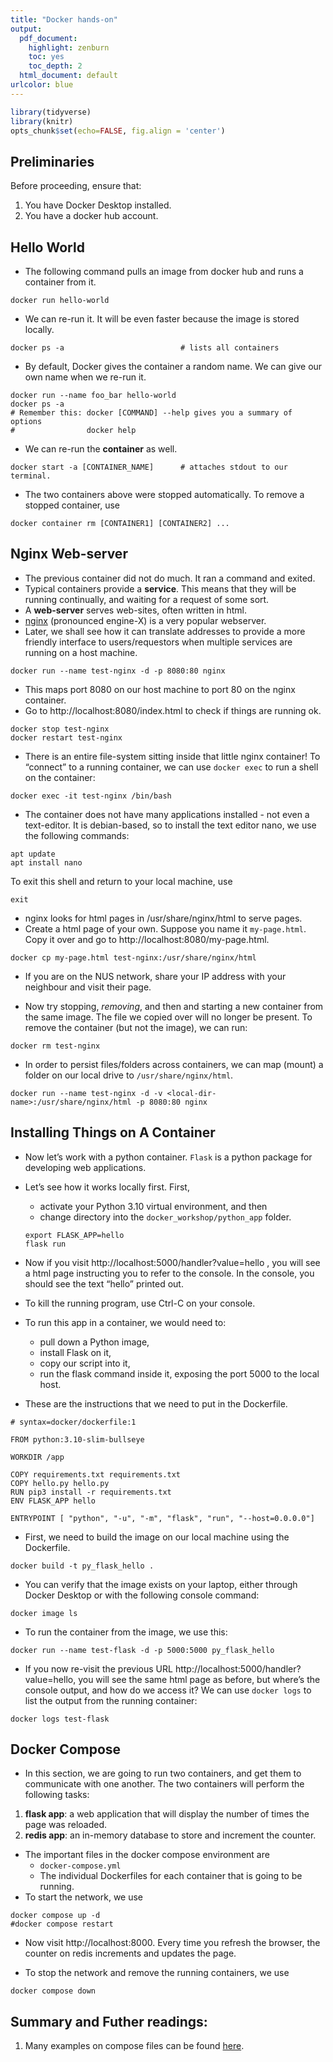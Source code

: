 ```yaml
---
title: "Docker hands-on"
output:
  pdf_document: 
    highlight: zenburn
    toc: yes
    toc_depth: 2
  html_document: default
urlcolor: blue
---
```

```r
library(tidyverse)
library(knitr)
opts_chunk$set(echo=FALSE, fig.align = 'center')
```

## Preliminaries

Before proceeding, ensure that:

1. You have Docker Desktop installed.
2. You have a docker hub account.

## Hello World

* The following command pulls an image from docker hub and runs a container from it.
````
docker run hello-world
````
* We can re-run it. It will be even faster because the image is stored locally.
````
docker ps -a                          # lists all containers 
````
* By default, Docker gives the container a random name. We can give our own name
when we re-run it.
````
docker run --name foo_bar hello-world
docker ps -a
# Remember this: docker [COMMAND] --help gives you a summary of options
#                docker help
````
* We can re-run the **container** as well.
````
docker start -a [CONTAINER_NAME]      # attaches stdout to our terminal.
````
* The two containers above were stopped automatically. To remove a stopped
container, use
````
docker container rm [CONTAINER1] [CONTAINER2] ...
````

## Nginx Web-server

* The previous container did not do much. It ran a command and exited.
* Typical containers provide a **service**. This means that they will be 
running continually, and waiting for a request of some sort.
* A **web-server** serves web-sites, often written in html.
* [nginx](https://nginx.org/en/) (pronounced engine-X) is a very popular
webserver. 
* Later, we shall see how it can translate addresses to provide a more friendly
interface to users/requestors when multiple services are running on a host
machine.

````
docker run --name test-nginx -d -p 8080:80 nginx
````

* This maps port 8080 on our host machine to port 80 on the nginx container. 
* Go to http://localhost:8080/index.html to check if things are running ok.

````
docker stop test-nginx
docker restart test-nginx
````

* There is an entire file-system sitting inside that little nginx container! To 
"connect" to a running container, we can use `docker exec` to run a shell on 
the container:
````
docker exec -it test-nginx /bin/bash
````
* The container does not have many applications installed - not even a text-editor. 
It is debian-based, so to install the text editor nano, we use  the following commands:
````
apt update
apt install nano
````
To exit this shell and return to your local machine, use
````
exit
````

* nginx looks for html pages in /usr/share/nginx/html to serve pages.
* Create a html page of your own. Suppose you name it `my-page.html`. Copy it 
over and go to http://localhost:8080/my-page.html.
````
docker cp my-page.html test-nginx:/usr/share/nginx/html
````
* If you are on the NUS network, share your IP address with your neighbour and
visit their page.

* Now try stopping, *removing*, and then and starting a new container from the 
same image. The file we copied over will no longer be present. To remove the
container (but not the image), we can run:
````
docker rm test-nginx
````

* In order to persist files/folders across containers, we can map (mount) a
folder on our local drive to `/usr/share/nginx/html`.
````
docker run --name test-nginx -d -v <local-dir-name>:/usr/share/nginx/html -p 8080:80 nginx
````

## Installing Things on A Container

* Now let's work with a python container. `Flask` is a python package for
developing web applications. 
* Let's see how it works locally first. First, 
  * activate your Python 3.10 virtual environment, and then 
  * change directory into the `docker_workshop/python_app` folder.
````
export FLASK_APP=hello
flask run 
````
* Now if you visit http://localhost:5000/handler?value=hello , you will see 
a html page instructing you to refer to the console. In the console, you should 
see the text "hello" printed out. 
* To kill the running program, use Ctrl-C on your console.

* To run this app in a container, we would need to:
  * pull down a Python image,
  * install Flask on it,
  * copy our script into it,
  * run the flask command inside it, exposing the port 5000 to the local host.

* These are the instructions that we need to put in the Dockerfile.

````
# syntax=docker/dockerfile:1

FROM python:3.10-slim-bullseye

WORKDIR /app

COPY requirements.txt requirements.txt
COPY hello.py hello.py
RUN pip3 install -r requirements.txt
ENV FLASK_APP hello

ENTRYPOINT [ "python", "-u", "-m", "flask", "run", "--host=0.0.0.0"]
````

* First, we need to build the image on our local machine using the Dockerfile.
````
docker build -t py_flask_hello .
````
* You can verify that the image exists on your laptop, either through Docker Desktop 
or with the following console command:
````
docker image ls
````
* To run the container from the image, we use this:
````
docker run --name test-flask -d -p 5000:5000 py_flask_hello
````
* If you now re-visit the previous URL http://localhost:5000/handler?value=hello, 
you will see the same html page as before, but where's the console output, and how
do we access it? We can use `docker logs` to list the output from the running 
container:
````
docker logs test-flask
````

## Docker Compose

* In this section, we are going to run two containers, and get them to
communicate with one another. The two containers will perform the following
tasks:

1. **flask app**: a web application that will display the number of times the 
page was reloaded.
2. **redis app**: an in-memory database to store and increment the counter.

* The important files in the docker compose environment are 
    * `docker-compose.yml`
    * The individual Dockerfiles for each container that is going to be running.

* To start the network, we use 

````
docker compose up -d
#docker compose restart
````
* Now visit http://localhost:8000. Every time you refresh the browser, the 
counter on redis increments and updates the page.

* To stop the network and remove the running containers, we use
````
docker compose down
````

## Summary and Futher readings:

1. Many examples on compose files can be found [here](https://github.com/docker/awesome-compose).
